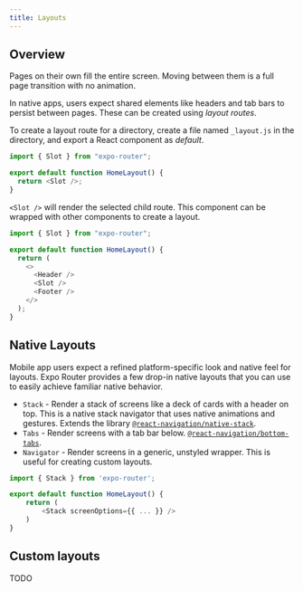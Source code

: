 ```yaml
---
title: Layouts
---
```


## Overview

Pages on their own fill the entire screen. Moving between them is a full page transition with no animation.

In native apps, users expect shared elements like headers and tab bars to persist between pages. These can be created using _layout routes_.

To create a layout route for a directory, create a file named `_layout.js` in the directory, and export a React component as _default_.

```js title="app/home/_layout.js"
import { Slot } from "expo-router";

export default function HomeLayout() {
  return <Slot />;
}
```

`<Slot />` will render the selected child route. This component can be wrapped with other components to create a layout.

```js title="app/home/_layout.js"
import { Slot } from "expo-router";

export default function HomeLayout() {
  return (
    <>
      <Header />
      <Slot />
      <Footer />
    </>
  );
}
```

## Native Layouts

Mobile app users expect a refined platform-specific look and native feel for layouts. Expo Router provides a few drop-in native layouts that you can use to easily achieve familiar native behavior.

- `Stack` - Render a stack of screens like a deck of cards with a header on top. This is a native stack navigator that uses native animations and gestures. Extends the library [`@react-navigation/native-stack`](https://reactnavigation.org/docs/native-stack-navigator).
- `Tabs` - Render screens with a tab bar below. [`@react-navigation/bottom-tabs`](https://reactnavigation.org/docs/bottom-tab-navigator/).
- `Navigator` - Render screens in a generic, unstyled wrapper. This is useful for creating custom layouts.

```js title="app/home/_layout.js"
import { Stack } from 'expo-router';

export default function HomeLayout() {
    return (
        <Stack screenOptions={{ ... }} />
    )
}
```

## Custom layouts

TODO
